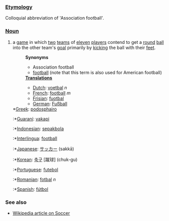 ===[[Etymology]]===
Colloquial abbreviation of 'Association football'.
===[[Noun]]===
#a [[game]] in which [[two]] [[team]]s of [[eleven]] [[player]]s contend to get a [[round]] [[ball]] into the other team's [[goal]] primarily by [[kick]]ing the ball with their [[foot|feet]].
#:'''Synonyms'''
#:*Association football
#:*[[football]] (note that this term is also used for American football)
#:'''[[Translation]]s'''
#:*[[Dutch]]: [[voetbal]] ''n''
#:*[[French]]: [[football]] ''m''
#:*[[Frisian]]: [[fuotbal]]
#:*[[German]]: [[Fußball]]
#;*[[Greek]]: [[podosphairo]]
#:*[[Guaraní]]: [[vakapi]]
#:*[[Indonesian]]: [[sepakbola]]
#:*[[Interlingua]]: [[football]]
#:*[[Japanese]]: [[サッカー]] (sakkā)
#:*[[Korean]]: [[축구]] [蹴球] (chuk-gu)
#:*[[Portuguese]]: [[futebol]]
#:*[[Romanian]]: [[fotbal]] ''n''
#:*[[Spanish]]: [[fútbol]]

===See also===
* [[w:Soccer|Wikipedia article on Soccer]]